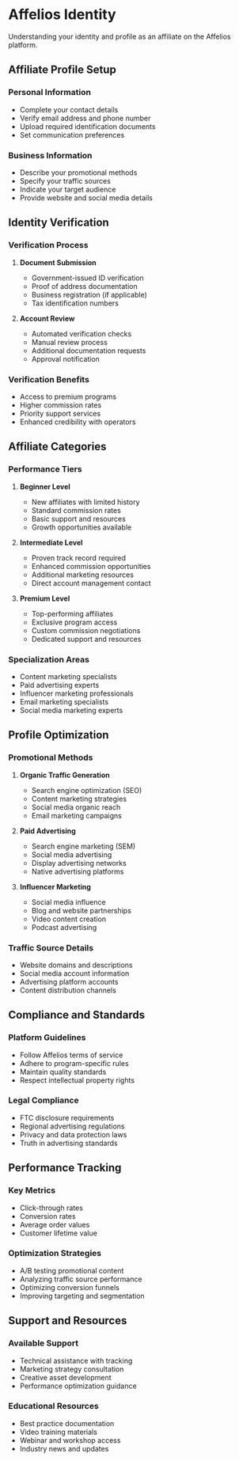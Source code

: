 # Affelios Identity

Understanding your identity and profile as an affiliate on the Affelios platform.

## Affiliate Profile Setup

### Personal Information
- Complete your contact details
- Verify email address and phone number
- Upload required identification documents
- Set communication preferences

### Business Information
- Describe your promotional methods
- Specify your traffic sources
- Indicate your target audience
- Provide website and social media details

## Identity Verification

### Verification Process
1. **Document Submission**
   - Government-issued ID verification
   - Proof of address documentation
   - Business registration (if applicable)
   - Tax identification numbers

2. **Account Review**
   - Automated verification checks
   - Manual review process
   - Additional documentation requests
   - Approval notification

### Verification Benefits
- Access to premium programs
- Higher commission rates
- Priority support services
- Enhanced credibility with operators

## Affiliate Categories

### Performance Tiers
1. **Beginner Level**
   - New affiliates with limited history
   - Standard commission rates
   - Basic support and resources
   - Growth opportunities available

2. **Intermediate Level**
   - Proven track record required
   - Enhanced commission opportunities
   - Additional marketing resources
   - Direct account management contact

3. **Premium Level**
   - Top-performing affiliates
   - Exclusive program access
   - Custom commission negotiations
   - Dedicated support and resources

### Specialization Areas
- Content marketing specialists
- Paid advertising experts
- Influencer marketing professionals
- Email marketing specialists
- Social media marketing experts

## Profile Optimization

### Promotional Methods
1. **Organic Traffic Generation**
   - Search engine optimization (SEO)
   - Content marketing strategies
   - Social media organic reach
   - Email marketing campaigns

2. **Paid Advertising**
   - Search engine marketing (SEM)
   - Social media advertising
   - Display advertising networks
   - Native advertising platforms

3. **Influencer Marketing**
   - Social media influence
   - Blog and website partnerships
   - Video content creation
   - Podcast advertising

### Traffic Source Details
- Website domains and descriptions
- Social media account information
- Advertising platform accounts
- Content distribution channels

## Compliance and Standards

### Platform Guidelines
- Follow Affelios terms of service
- Adhere to program-specific rules
- Maintain quality standards
- Respect intellectual property rights

### Legal Compliance
- FTC disclosure requirements
- Regional advertising regulations
- Privacy and data protection laws
- Truth in advertising standards

## Performance Tracking

### Key Metrics
- Click-through rates
- Conversion rates
- Average order values
- Customer lifetime value

### Optimization Strategies
- A/B testing promotional content
- Analyzing traffic source performance
- Optimizing conversion funnels
- Improving targeting and segmentation

## Support and Resources

### Available Support
- Technical assistance with tracking
- Marketing strategy consultation
- Creative asset development
- Performance optimization guidance

### Educational Resources
- Best practice documentation
- Video training materials
- Webinar and workshop access
- Industry news and updates
